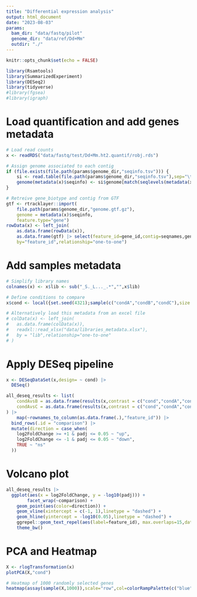 ```yaml
---
title: "Differential expression analysis"
output: html_document
date: "2023-08-03"
params:
  bam_dir: "data/fastq/pilot"
  genome_dir: "data/ref/Dd+Mm"
  outdir: "./"
---
```


```r
knitr::opts_chunk$set(echo = FALSE)
```


```r
library(Rsamtools)
library(SummarizedExperiment)
library(DESeq2)
library(tidyverse)
#library(fgsea)
#library(igraph)
```


# Load quantification and add genes metadata
```r
# Load read counts
x <- readRDS("data/fastq/test/Dd+Mm.ht2.quantif/robj.rds")

# Assign genome associated to each contig
if (file.exists(file.path(params$genome_dir,"seqinfo.tsv"))) {
	si <- read.table(file.path(params$genome_dir,"seqinfo.tsv"),sep="\t",col.names=c("contig","genome"))
	genome(metadata(x)$seqinfo) <- si$genome[match(seqlevels(metadata(x)$seqinfo),si$contig)]
}

# Retreive gene_biotype and contig from GTF
gtf <- rtracklayer::import(
	file.path(params$genome_dir,"genome.gtf.gz"),
	genome = metadata(x)$seqinfo,
	feature.type="gene")
rowData(x) <- left_join(
	as.data.frame(rowData(x)),
	as.data.frame(gtf) |> select(feature_id=gene_id,contig=seqnames,gene_biotype,old_locus_tag,gene),
	by="feature_id",relationship="one-to-one")
```



# Add samples metadata
```r
# Simplify library names
colnames(x) <- x$lib <- sub("_S._L..._.*","",x$lib)

# Define conditions to compare
x$cond <- local({set.seed(4321);sample(c("condA","condB","condC"),size = ncol(x),replace = TRUE)})

# Alternatively load this metadata from an excel file 
# colData(x) <- left_join(
# 	as.data.frame(colData(x)),
# 	readxl::read_xlsx("data/libraries_metadata.xlsx"),
# 	by = "lib",relationship="one-to-one"
# )
```


# Apply DESeq pipeline
```r
x <- DESeqDataSet(x,design= ~ cond) |>
  DESeq()

all_deseq_results <- list(
	condAvsB = as.data.frame(results(x,contrast = c("cond","condA","condB"))),
	condAvsC = as.data.frame(results(x,contrast = c("cond","condA","condC")))
) |>
	map(~rownames_to_column(as.data.frame(.),"feature_id")) |>
  bind_rows(.id = "comparison") |>
  mutate(direction = case_when(
    log2FoldChange >= +1 & padj <= 0.05 ~ "up",
    log2FoldChange <= -1 & padj <= 0.05 ~ "down",
    TRUE ~ "ns"
  ))
```


# Volcano plot
```r
all_deseq_results |>
  ggplot(aes(x = log2FoldChange, y = -log10(padj))) +
		facet_wrap(~comparison) +
    geom_point(aes(color=direction)) +
    geom_vline(xintercept = c(-1, 1),linetype = "dashed") +
    geom_hline(yintercept = -log10(0.05),linetype = "dashed") +
    ggrepel::geom_text_repel(aes(label=feature_id), max.overlaps=15,data=\(x) filter(x,!direction%in%"ns"),size=3) +
    theme_bw()
```




# PCA and Heatmap
```r
X <- rlogTransformation(x)
plotPCA(X,"cond")
```


```r
# Heatmap of 1000 randomly selected genes
heatmap(assay(sample(X,1000)),scale="row",col=colorRampPalette(c("blue","white","red"))(11))
```








